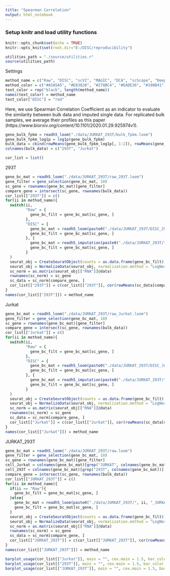 ```yaml
---
title: "Spearman Correlation"
output: html_notebook
---
```

### Setup knitr and load utility functions
```r
knitr::opts_chunk$set(echo = TRUE)
knitr::opts_knit$set(root.dir="E:/DISC/reproducibility")
```
```r
utilities_path = "./source/utilities.r"
source(utilities_path)
```
Settings
```r
method_name = c("Raw", "DISC", "scVI", "MAGIC", "DCA", "scScope", "DeepImpute", "VIPER", "scImpute")
method_color = c("#A5A5A5", "#E83828", "#278BC4", "#EADE36", "#198B41", "#920783", "#F8B62D", "#8E5E32", "#1E2B68")
text_color = rep("black", length(method_name))
names(text_color) = method_name
text_color["DISC"] = "red"
```
Here, we use Spearman Correlation Coefficient as an indicator to evaluate the similarity between bulk data and imputed single data.
For replicated bulk samples, we average their profiles as this paper (https://www.biorxiv.org/content/10.1101/2020.01.29.925974v1).
```r
gene_bulk_fpkm = readh5_loom("./data/JURKAT_293T/bulk_fpkm.loom")
gene_bulk_fpkm_log1p = log1p(gene_bulk_fpkm)
bulk_data = cbind(rowMeans(gene_bulk_fpkm_log1p[, 1:2]), rowMeans(gene_bulk_fpkm_log1p[, 3:4]))
colnames(bulk_data) = c("293T", "Jurkat")

cor_list = list()
```
293T
```r
gene_bc_mat = readh5_loom("./data/JURKAT_293T/raw_293T.loom")
gene_filter = gene_selection(gene_bc_mat, 10)
sc_gene = rownames(gene_bc_mat)[gene_filter]
compare_gene = intersect(sc_gene, rownames(bulk_data))
cor_list[["293T"]] = c()
for(ii in method_name){
  switch(ii, 
         "Raw" = {
           gene_bc_filt = gene_bc_mat[sc_gene, ]
         },
         "DISC" = {
           gene_bc_mat = readh5_loom(paste0("./data/JURKAT_293T/DISC_293T.loom"))
           gene_bc_filt = gene_bc_mat[sc_gene, ]
         }, {
           gene_bc_mat = readh5_imputation(paste0("./data/JURKAT_293T/", ii, "_293T.hdf5"))
           gene_bc_filt = gene_bc_mat[sc_gene, ]
         }
  )
  seurat_obj = CreateSeuratObject(counts = as.data.frame(gene_bc_filt), min.cells = 0, min.features = 0)
  seurat_obj = NormalizeData(seurat_obj, normalization.method = "LogNormalize", scale.factor = 10000)
  sc_norm = as.matrix(seurat_obj[["RNA"]]@data)
  rownames(sc_norm) = sc_gene
  sc_data = sc_norm[compare_gene, ]
  cor_list[["293T"]] = c(cor_list[["293T"]], cor(rowMeans(sc_data[compare_gene, ]), bulk_data[compare_gene, 1], method = "spearman"))
}
names(cor_list[["293T"]]) = method_name
```
Jurkat
```r
gene_bc_mat = readh5_loom("./data/JURKAT_293T/raw_Jurkat.loom")
gene_filter = gene_selection(gene_bc_mat, 10)
sc_gene = rownames(gene_bc_mat)[gene_filter]
compare_gene = intersect(sc_gene, rownames(bulk_data))
cor_list[["Jurkat"]] = c()
for(ii in method_name){
  switch(ii, 
         "Raw" = {
           gene_bc_filt = gene_bc_mat[sc_gene, ]
         },
         "DISC" = {
           gene_bc_mat = readh5_loom(paste0("./data/JURKAT_293T/DISC_Jurkat.loom"))
           gene_bc_filt = gene_bc_mat[sc_gene, ]
         }, {
           gene_bc_mat = readh5_imputation(paste0("./data/JURKAT_293T/", ii, "_Jurkat.hdf5"))
           gene_bc_filt = gene_bc_mat[sc_gene, ]
         }
  )
  seurat_obj = CreateSeuratObject(counts = as.data.frame(gene_bc_filt), min.cells = 0, min.features = 0)
  seurat_obj = NormalizeData(seurat_obj, normalization.method = "LogNormalize", scale.factor = 10000)
  sc_norm = as.matrix(seurat_obj[["RNA"]]@data)
  rownames(sc_norm) = sc_gene
  sc_data = sc_norm[compare_gene, ]
  cor_list[["Jurkat"]] = c(cor_list[["Jurkat"]], cor(rowMeans(sc_data[compare_gene, ]), bulk_data[compare_gene, 2], method = "spearman"))
}
names(cor_list[["Jurkat"]]) = method_name
```
JURKAT_293T
```r
gene_bc_mat = readh5_loom("./data/JURKAT_293T/raw.loom")
gene_filter = gene_selection(gene_bc_mat, 10)
sc_gene = rownames(gene_bc_mat)[gene_filter]
cell_Jurkat = colnames(gene_bc_mat)[grep("JURKAT", colnames(gene_bc_mat))]
cell_293T = colnames(gene_bc_mat)[grep("293T", colnames(gene_bc_mat))]
compare_gene = intersect(sc_gene, rownames(bulk_data))
cor_list[["JURKAT_293T"]] = c()
for(ii in method_name){
  if(ii == "Raw"){
    gene_bc_filt = gene_bc_mat[sc_gene, ]
  }else{
    gene_bc_mat = readh5_loom(paste0("./data/JURKAT_293T/", ii, "_JURKAT_293T.loom"))
    gene_bc_filt = gene_bc_mat[sc_gene, ]
  }
  seurat_obj = CreateSeuratObject(counts = as.data.frame(gene_bc_filt), min.cells = 0, min.features = 0)
  seurat_obj = NormalizeData(seurat_obj, normalization.method = "LogNormalize", scale.factor = 10000)
  sc_norm = as.matrix(seurat_obj[["RNA"]]@data)
  rownames(sc_norm) = sc_gene
  sc_data = sc_norm[compare_gene, ]
  cor_list[["JURKAT_293T"]] = c(cor_list[["JURKAT_293T"]], cor(rowMeans(sc_data[compare_gene, cell_293T]) - rowMeans(sc_data[compare_gene, cell_Jurkat]), bulk_data[compare_gene, 1] - bulk_data[compare_gene, 2], method = "spearman"))
}
names(cor_list[["JURKAT_293T"]]) = method_name
```
```r
barplot_usage(cor_list[["Jurkat"]], main = "", cex.main = 1.5, bar_color = method_color, text_color = text_color, use_data_order = T, ylab = "Jurkat", cex.lab = 1.5, font.main = 1, ylim = c(-0.1, 1), use_border = F, decreasing = T)
barplot_usage(cor_list[["293T"]], main = "", cex.main = 1.5, bar_color = method_color, text_color = text_color, use_data_order = T, ylab = "293T", cex.lab = 1.5, font.main = 1, ylim = c(-0.1, 1), use_border = F, decreasing = T)
barplot_usage(cor_list[["JURKAT_293T"]], main = "", cex.main = 1.5, bar_color = method_color, text_color = text_color, use_data_order = T, ylab = "JURKAT_293T", cex.lab = 1.5, font.main = 1, ylim = c(-0.1, 1), use_border = F, decreasing = T)
```